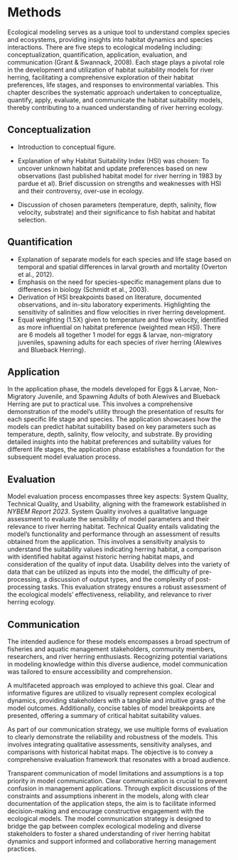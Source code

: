 # Methods {#method}

Ecological modeling serves as a unique tool to understand complex species and ecosystems, providing insights into habitat dynamics and species interactions. There are five steps to ecological modeling including: conceptualization, quantification, application, evaluation, and communication (Grant & Swannack, 2008). Each stage plays a pivotal role in the development and utilization of habitat suitability models for river herring, facilitating a comprehensive exploration of their habitat preferences, life stages, and responses to environmental variables. This chapter describes the systematic approach undertaken to conceptualize, quantify, apply, evaluate, and communicate the habitat suitability models, thereby contributing to a nuanced understanding of river herring ecology.

## Conceptualization

- Introduction to conceptual figure.

- Explanation of why Habitat Suitability Index (HSI) was chosen: To uncover unknown habitat and update preferences based on new observations (last published habitat model for river herring in 1983 by pardue et al). Brief discussion on strengths and weaknesses with HSI and their controversy, over-use in ecology.
- Discussion of chosen parameters (temperature, depth, salinity, flow velocity, substrate) and their significance to fish habitat and habitat selection.

## Quantification

- Explanation of separate models for each species and life stage based on temporal and spatial differences in larval growth and mortality (Overton et al., 2012).
- Emphasis on the need for species-specific management plans due to differences in biology (Schmidt et al., 2003).
- Derivation of HSI breakpoints based on literature, documented observations, and in-situ laboratory experiments. Highlighting the sensitivity of salinities and flow velocities in river herring development.
- Equal weighting (1.5X) given to temperature and flow velocity, identified as more influential on habitat preference (weighted mean HSI).
There are 6 models all together 1 model for eggs & larvae, non-migratory juveniles, spawning adults for each species of river herring (Alewives and Blueback Herring).

## Application

In the application phase, the models developed for Eggs & Larvae, Non-Migratory Juvenile, and Spawning Adults of both Alewives and Blueback Herring are put to practical use. This involves a comprehensive demonstration of the model's utility through the presentation of results for each specific life stage and species. The application showcases how the models can predict habitat suitability based on key parameters such as temperature, depth, salinity, flow velocity, and substrate. By providing detailed insights into the habitat preferences and suitability values for different life stages, the application phase establishes a foundation for the subsequent model evaluation process.

## Evaluation

Model evaluation process encompasses three key aspects: System Quality, Technical Quality, and Usability, aligning with the framework established in _NYBEM Report 2023_. System Quality involves a qualitative language assessment to evaluate the sensibility of model parameters and their relevance to river herring habitat. Technical Quality entails validating the model's functionality and performance through an assessment of results obtained from the application. This involves a sensitivity analysis to understand the suitability values indicating herring habitat, a comparison with identified habitat against historic herring habitat maps, and consideration of the quality of input data. Usability delves into the variety of data that can be utilized as inputs into the model, the difficulty of pre-processing, a discussion of output types, and the complexity of post-processing tasks. This evaluation strategy ensures a robust assessment of the ecological models' effectiveness, reliability, and relevance to river herring ecology.

## Communication

The intended audience for these models encompasses a broad spectrum of fisheries and aquatic management stakeholders, community members, researchers, and river herring enthusiasts. Recognizing potential variations in modeling knowledge within this diverse audience, model communication was tailored to ensure accessibility and comprehension.

A multifaceted approach was employed to achieve this goal. Clear and informative figures are utilized to visually represent complex ecological dynamics, providing stakeholders with a tangible and intuitive grasp of the model outcomes. Additionally, concise tables of model breakpoints are presented, offering a summary of critical habitat suitability values. 

As part of our communication strategy, we use multiple forms of evaluation to clearly demonstrate the reliability and robustness of the models. This involves integrating qualitative assessments, sensitivity analyses, and comparisons with historical habitat maps. The objective is to convey a comprehensive evaluation framework that resonates with a broad audience.

Transparent communication of model limitations and assumptions is a top priority in model communication. Clear communication is crucial to prevent confusion in management applications. Through explicit discussions of the constraints and assumptions inherent in the models, along with clear documentation of the application steps, the aim is to facilitate informed decision-making and encourage constructive engagement with the ecological models. The model communication strategy is designed to bridge the gap between complex ecological modeling and diverse stakeholders to foster a shared understanding of river herring habitat dynamics and support informed and collaborative herring management practices.
